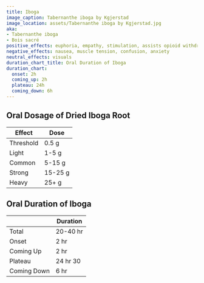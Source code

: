 ```yaml
---
title: Iboga
image_caption: Tabernanthe iboga by Kgjerstad
image_location: assets/Tabernanthe iboga by Kgjerstad.jpg
aka:
- Tabernanthe iboga
- Bois sacré
positive_effects: euphoria, empathy, stimulation, assists opioid withdrawal
negative_effects: nausea, muscle tension, confusion, anxiety
neutral_effects: visuals
duration_chart_title: Oral Duration of Iboga
duration_chart:
  onset: 2h
  coming_up: 2h
  plateau: 24h
  coming_down: 6h
---
```


## Oral Dosage of Dried Iboga Root
| Effect | Dose |
| --- | --- |
| Threshold | 0.5 g |
| Light | 1-5 g |
| Common | 5-15 g |
| Strong | 15-25 g |
| Heavy | 25+ g |


## Oral Duration of Iboga

| | Duration |
| --- | --- |
| Total | 20-40 hr |
| Onset | 2 hr |
| Coming Up | 2 hr |
| Plateau | 24 hr 30 |
| Coming Down | 6 hr |
